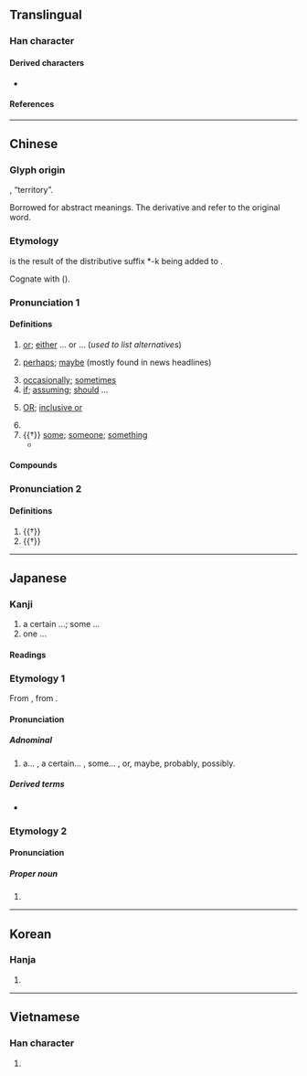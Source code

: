{{also|咸|戓|哉}}
{{character info}}
==Translingual==
{{stroke order|strokes=8}}
{{stroke order|type=animate}}

===Han character===
{{Han char|rn=62|rad=戈|as=04|sn=8|four=53100|canj=IRM|ids=⿹戈⿱口㇀}}

====Derived characters====
* {{l|mul|[[㖪]], [[域]], [[惐]], [[掝]], [[淢]], [[䧕]], [[棫]], [[𤊨]], [[琙]], [[㽣]], [[䂸]], [[稢]], [[緎]], [[聝]], [[𠒬]], [[戫]], [[蜮]], [[䬎]]([[𬱿]]), [[馘]], [[䤋]], [[䮙]], [[魊]], [[䱛]]([[𮬟]]), [[𠜻]], [[㰲]], [[㚜]], [[罭]], [[窢]], [[䈅]], [[䍞]], [[閾]]([[阈]]), [[惑]], [[㳼]], [[𤦂]], [[𢨋]], [[䰥]], [[彧]], [[𤷇]], [[國]]([[国]])}}

====References====
{{Han ref|kx=0412.180|dkj=11563|dj=0754.170|hdz=21402.080|uh=6216}}

----

==Chinese==
{{zh-forms|alt=戓,𢈿}}

===Glyph origin===
{{Han etyl}}
{{Han compound|戈|t1=[[dagger-axe]] (used to defend the territory)|囗|t2=city wall|一|ls=ic}}, “territory”.

Borrowed for abstract meanings. The derivative {{och-l|國}} and {{och-l|域}} refer to the original word.

===Etymology===
{{och-l|或|someone; some}} is the result of the distributive suffix *-k being added to {{och-l|有|there is}}.

Cognate with {{och-l|又|again}} ({{zh-ref|Schuessler, 2007}}).

===Pronunciation 1===
{{zh-pron
|m=huò
|m-s=hue2
|dg=хуэй3
|c=waak6
|c-t=vak5
|g=fet6
|h=pfs=fe̍t;gd=fêd6
|j=hueh4
|mb=hŏ
|md=hĕ̤k
|mn=qz,jj:hia̍k/tw,xm,zz:he̍k
|mn-t=hog8
|w=5hhoq,5hhueq
|x=ho6
|mc=y
|oc=1,1
|ma=Zh-huò.ogg
|cat=con,adv,pron,part,det,n
}}

====Definitions====
{{zh-hanzi}}

# [[or]]; [[either]] ... or ... (''used to list alternatives'')
#: {{zh-x|^中國 或 ^日本|China '''or''' Japan}}
#: {{zh-x|或多或少|[[more or less]], some amount}}
#: {{zh-x|可以 說 兩 種 或 兩 種 以上 的 語言|able to speak two '''or''' more languages}}
# [[perhaps]]; [[maybe]] (mostly found in news headlines)
#: {{zh-x|代表團 已 出發， 明天 上午 或 可 到達。|The delegation has set out, and will '''probably''' arrive tomorrow morning.}}
# [[occasionally]]; [[sometimes]]
# [[if]]; [[assuming]]; [[should]] ...
# {{lb|zh|logic|computing}} [[OR]]; [[inclusive or]]
# {{n-g|[[particle]] used in [[negative]] [[sentence]]s to [[reinforce]] the negative [[tone]]}}
# {{†}} [[some]]; [[someone]]; [[something]]
#* {{zh-x|齊 人 伐 燕，勝 之。宣 王 問 曰：「或 謂 寡人 勿 取，或 謂 寡人 取 之。」|Qi attacked Yan, conquering it. King Xuan said: "'''Some people''' tell me not to take it [Yan] for myself; '''some''' tell me to take it".|CL|ref=Mengzi}}

====Compounds====
{{zh-der|fold=1|不可或缺|即或|容或|倘或|多言或中|偶或|或曰|或有|甚或|或許|或缺|或然率|或是|或謂|或人|或時|或者|或體|抑或|或則|設或|間或}}

===Pronunciation 2===
{{zh-pron
|m=yù
|c=wik6
|dial=n
|oc=2,n
|ma=y
|cat=n
}}

====Definitions====
{{zh-hanzi}}

# {{†}} {{zh-original|域|[[range]]; [[territory]]}}
# {{†}} {{zh-original|國|[[country]]}}

{{zh-cat|Elementary}}

----

==Japanese==


===Kanji===
{{ja-kanji|grade=n|rs=戈04}}

# a certain ...; some ...​
# one ...

====Readings====
{{ja-readings
|goon=わく
|kanon=こく
|kun=あるい- は, ある-, ある- は, ある- ひ は, ある-い は, あ-る, あ-るい は
|nanori=や
}}

=== Etymology 1 ===
{{ja-kanjitab|yomi=k|ある|alt=或る,ある}}

From {{inh|ja|ojp|-}}, from {{inh|ja|jpx-pro|*ari}}.
==== Pronunciation ====
{{ja-pron|ある|acc=1|acc_ref=DJR,NHK}}
===== Adnominal =====
{{ja-pos|adnominal|ある}}
# a... , a certain... , some... , or, maybe, probably, possibly.
=====Derived terms=====
* {{ja-r|或日|あるひ|some day}}

=== Etymology 2 ===
==== Pronunciation ====
{{ja-kanjitab|yomi=n|や}}
{{ja-pron|や|acc=1|acc_ref=DJR,NHK}}
===== Proper noun =====
{{ja-pos|proper noun|や}}
# {{ja-only used in|真或|{{given name|ja|male}}}}

----

==Korean==

===Hanja===
{{ko-hanja|hangeul=혹|eumhun=|rv=hok|mr=hok|y=hok}}

# {{rfdef|ko|sort=戈04}}

----

==Vietnamese==

===Han character===
{{vi-readings|reading=hoặc, hoắc|rs=戈04}}

# {{rfdef|vi|sort=戈04}}